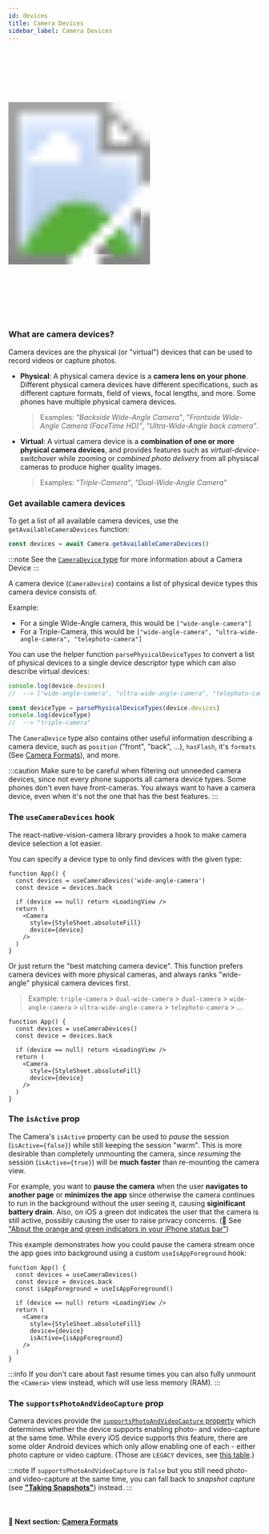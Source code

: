 ```yaml
---
id: devices
title: Camera Devices
sidebar_label: Camera Devices
---
```



<div>
  <svg xmlns="http://www.w3.org/2000/svg" width="283" height="535" style={{ float: 'right' }}>
    <image href={useBaseUrl("img/demo.gif")} x="18" y="33" width="247" height="469"  />
    <image href={useBaseUrl("img/frame.png")} width="283" height="535" />
  </svg>
</div>

### What are camera devices?

Camera devices are the physical (or "virtual") devices that can be used to record videos or capture photos.

* **Physical**: A physical camera device is a **camera lens on your phone**. Different physical camera devices have different specifications, such as different capture formats, field of views, focal lengths, and more. Some phones have multiple physical camera devices.

  > Examples: _"Backside Wide-Angle Camera"_, _"Frontside Wide-Angle Camera (FaceTime HD)"_, _"Ultra-Wide-Angle back camera"_.

* **Virtual**: A virtual camera device is a **combination of one or more physical camera devices**, and provides features such as _virtual-device-switchover_ while zooming or _combined photo delivery_ from all physiscal cameras to produce higher quality images.

  > Examples: _"Triple-Camera"_, _"Dual-Wide-Angle Camera"_

### Get available camera devices

To get a list of all available camera devices, use the `getAvailableCameraDevices` function:

```ts
const devices = await Camera.getAvailableCameraDevices()
```

:::note
See the [`CameraDevice` type](https://github.com/cuvent/react-native-vision-camera/blob/main/src/CameraDevice.ts) for more information about a Camera Device
:::

A camera device (`CameraDevice`) contains a list of physical device types this camera device consists of.

Example:
* For a single Wide-Angle camera, this would be `["wide-angle-camera"]`
* For a Triple-Camera, this would be `["wide-angle-camera", "ultra-wide-angle-camera", "telephoto-camera"]`

You can use the helper function `parsePhysicalDeviceTypes` to convert a list of physical devices to a single device descriptor type which can also describe virtual devices:

```ts
console.log(device.devices)
//  --> ["wide-angle-camera", "ultra-wide-angle-camera", "telephoto-camera"]

const deviceType = parsePhysicalDeviceTypes(device.devices)
console.log(deviceType)
//  --> "triple-camera"
```

The `CameraDevice` type also contains other useful information describing a camera device, such as `position` ("front", "back", ...), `hasFlash`, it's `formats` (See [Camera Formats](formats)), and more.

:::caution
Make sure to be careful when filtering out unneeded camera devices, since not every phone supports all camera device types. Some phones don't even have front-cameras. You always want to have a camera device, even when it's not the one that has the best features.
:::

### The `useCameraDevices` hook

The react-native-vision-camera library provides a hook to make camera device selection a lot easier.

You can specify a device type to only find devices with the given type:

```tsx
function App() {
  const devices = useCameraDevices('wide-angle-camera')
  const device = devices.back

  if (device == null) return <LoadingView />
  return (
    <Camera
      style={StyleSheet.absoluteFill}
      device={device}
    />
  )
}
```

Or just return the "best matching camera device". This function prefers camera devices with more physical cameras, and always ranks "wide-angle" physical camera devices first.

> Example: `triple-camera` > `dual-wide-camera` > `dual-camera` > `wide-angle-camera` > `ultra-wide-angle-camera` > `telephoto-camera` > ...

```tsx
function App() {
  const devices = useCameraDevices()
  const device = devices.back

  if (device == null) return <LoadingView />
  return (
    <Camera
      style={StyleSheet.absoluteFill}
      device={device}
    />
  )
}
```

### The `isActive` prop

The Camera's `isActive` property can be used to _pause_ the session (`isActive={false}`) while still keeping the session "warm". This is more desirable than completely unmounting the camera, since _resuming_ the session (`isActive={true}`) will be **much faster** than re-mounting the camera view.

For example, you want to **pause the camera** when the user **navigates to another page** or **minimizes the app** since otherwise the camera continues to run in the background without the user seeing it, causing **siginificant battery drain**. Also, on iOS a green dot indicates the user that the camera is still active, possibly causing the user to raise privacy concerns. (🔗 See ["About the orange and green indicators in your iPhone status bar"](https://support.apple.com/en-us/HT211876))

This example demonstrates how you could pause the camera stream once the app goes into background using a custom `useIsAppForeground` hook:

```tsx
function App() {
  const devices = useCameraDevices()
  const device = devices.back
  const isAppForeground = useIsAppForeground()

  if (device == null) return <LoadingView />
  return (
    <Camera
      style={StyleSheet.absoluteFill}
      device={device}
      isActive={isAppForeground}
    />
  )
}
```

:::info
If you don't care about fast resume times you can also fully unmount the `<Camera>` view instead, which will use less memory (RAM).
:::

### The `supportsPhotoAndVideoCapture` prop

Camera devices provide the [`supportsPhotoAndVideoCapture` property](/docs/api/interfaces/cameradevice.cameradevice-1#supportsphotoandvideocapture) which determines whether the device supports enabling photo- and video-capture at the same time.
While every iOS device supports this feature, there are some older Android devices which only allow enabling one of each - either photo capture or video capture. (Those are `LEGACY` devices, see [this table](https://developer.android.com/reference/android/hardware/camera2/CameraDevice#regular-capture).)

:::note
If `supportsPhotoAndVideoCapture` is `false` but you still need photo- and video-capture at the same time, you can fall back to _snapshot capture_ (see [**"Taking Snapshots"**](/docs/guides/capturing#taking-snapshots)) instead.
:::

<br />

#### 🚀 Next section: [Camera Formats](formats)
